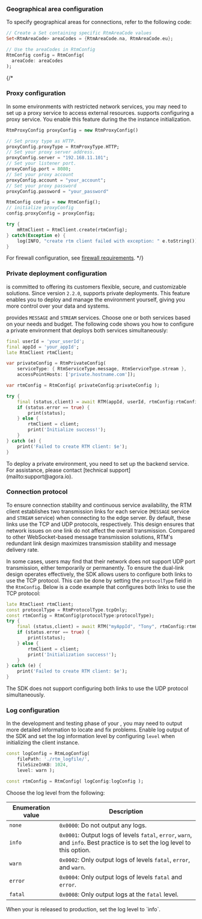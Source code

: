 <PlatformWrapper platform="flutter">

### Geographical area configuration

To specify geographical areas for <Vg k="AGORA_BACKEND"/> connections, refer to the following code:

```dart
// Create a Set containing specific RtmAreaCode values
Set<RtmAreaCode> areaCodes = {RtmAreaCode.na, RtmAreaCode.eu};

// Use the areaCodes in RtmConfig
RtmConfig config = RtmConfig(
  areaCode: areaCodes 
);
```

{/* 
### Proxy configuration

In some environments with restricted network services, you may need to set up a proxy service to access external resources. <Vg k="SIG" /> supports configuring a proxy service. You enable this feature during the the <Vg k="SIG" /> instance initialization.

```dart
RtmProxyConfig proxyConfig = new RtmProxyConfig()

// Set proxy type as HTTP.
proxyConfig.proxyType = RtmProxyType.HTTP;
// Set your proxy server address.
proxyConfig.server = "192.168.11.101";
// Set your listener port.
proxyConfig.port = 8080;
// Set your proxy account
proxyConfig.account = "your_account";
// Set your proxy password
proxyConfig.password = "your_password"

RtmConfig config = new RtmConfig();
// initialize proxyConfig
config.proxyConfig = proxyConfig;

try {
    mRtmClient = RtmClient.create(rtmConfig);
} catch(Exception e) {
    log(INFO, "create rtm client failed with exception: " e.toString());
}
```

For firewall configuration, see [firewall requirements](../reference/firewall).
*/}

### Private deployment configuration

<Vg k="COMPANY" /> is committed to offering its customers flexible, secure, and customizable solutions. Since version `2.2.0`, <Vg k="SIG" /> supports private deployments. This feature enables you to deploy and manage the <Vg k="SIG" /> environment yourself, giving you more control over your data and systems. 

<Vg k="SIG" /> provides `MESSAGE` and `STREAM` services. Choose one or both services based on your needs and budget. The following code shows you how to configure a private environment that deploys both services simultaneously:

```dart
final userId = 'your_userId';
final appId = 'your_appId';
late RtmClient rtmClient;

var privateConfig = RtmPrivateConfig(
    serviceType: { RtmServiceType.message, RtmServiceType.stream },
    accessPointHosts: ['private.hostname.com']);

var rtmConfig = RtmConfig( privateConfig:privateConfig );

try {
    final (status,client) = await RTM(appId, userId, rtmConfig:rtmConfig);
    if (status.error == true) {
        print(status);
    } else {
        rtmClient = client;
        print('Initialize success!');
    }
} catch (e) {
    print('Failed to create RTM client: $e');
}
```

<Admonition type="info">
To deploy a private environment, you need to set up the backend service. For assistance, please contact [technical support](mailto:support@agora.io). 
</Admonition>

### Connection protocol

To ensure connection stability and continuous service availability, the RTM client establishes two transmission links for each service (`MESSAGE` service and `STREAM` service) when connecting to the edge server. By default, these links use the TCP and UDP protocols, respectively. This design ensures that network issues on one link do not affect the overall transmission. Compared to other WebSocket-based message transmission solutions, RTM's redundant link design maximizes transmission stability and message delivery rate.

In some cases, users may find that their network does not support UDP port transmission, either temporarily or permanently. To ensure the dual-link design operates effectively, the SDK allows users to configure both links to use the TCP protocol. This can be done by setting the `protocolType` field in the `RtmConfig`. Below is a code example that configures both links to use the TCP protocol:

```dart
late RtmClient rtmClient;
const protocolType = RtmProtocolType.tcpOnly;
const rtmConfig = RtmConfig(protocolType:protocolType);
try {
    final (status,client) = await RTM("myAppId", "Tony", rtmConfig:rtmConfig);
    if (status.error == true) {
        print(status);
    } else {
        rtmClient = client;
        print('Initialization success!');
    }
} catch (e) {
    print('Failed to create RTM client: $e');
}
```

<Admonition type="info" title="Info">
The SDK does not support configuring both links to use the UDP protocol simultaneously.
</Admonition>

### Log configuration

In the development and testing phase of your <Vpl k="CLIENT" />, you may need to output more detailed information to locate and fix problems. Enable log output of the SDK and set the log information level by configuring `level` when initializing the <Vg k="SIG" /> client instance. 

```dart
const logConfig = RtmLogConfig(
    filePath: './rtm_logfile/',
    fileSizeInKB: 1024,
    level: warn );

const rtmConfig = RtmConfig( logConfig:logConfig );
```

Choose the log level from the following: 

| Enumeration value | Description   |
|----------|------------------------|
| `none`      | `0x0000`: Do not output any logs.    |
| `info`      | `0x0001`: Output logs of levels `fatal`, `error`, `warn`, and `info`. Best practice is to set the log level to this option. |
| `warn`      | `0x0002`: Only output logs of levels `fatal`, `error`, and `warn`.  |
| `error`     | `0x0004`: Only output logs of levels `fatal` and `error`. |
| `fatal`     | `0x0008`: Only output logs at the `fatal` level.   |

<Admonition type="info" info="info">
When your <Vpl k="CLIENT" /> is released to production, set the log level to `info`.
</Admonition>

</PlatformWrapper>
